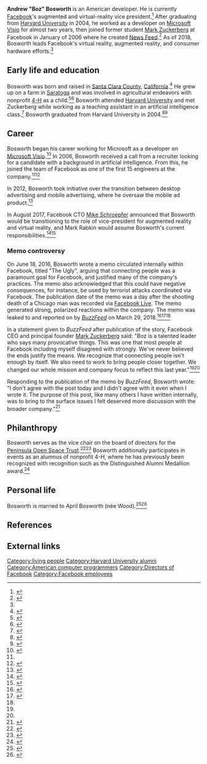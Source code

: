 '''Andrew "Boz" Bosworth''' is an American developer. He is currently [[Facebook]]'s augmented and virtual-reality vice president.<ref name=businessinsider-memo>{{cite web |title=Facebook wishes it could 'hit delete' on the notorious Andrew Bosworth memo justifying growth at all costs |url=https://www.businessinsider.com/facebook-wishes-it-could-hit-delete-on-andrew-bosworths-memo-2018-8 |website=businessinsider.com |accessdate=3 October 2018}}</ref> After graduating from [[Harvard University]] in 2004, he worked as a developer on [[Microsoft Visio]] for almost two years, then joined former student [[Mark Zuckerberg]] at Facebook in January of 2006 where he created [[News Feed]].<ref name="Andrew Bosworth">{{cite web |title=Andrew Bosworth |url=https://www.crunchbase.com/person/andrew-bosworth#section-overview |website=crunchbase.com |accessdate=3 October 2018}}</ref> As of 2018, Bosworth leads Facebook's virtual reality, augmented reality, and consumer hardware efforts.<ref name="Andrew Bosworth"/> 

== Early life and education ==
Bosworth was born and raised in [[Santa Clara County]], [[California]].<ref>{{cite web |title=Who Are You and Why Should I Care? |url=http://boz.com/about.html |website=boz.com |accessdate=3 October 2018}}</ref> He grew up on a farm in [[Saratoga, California|Saratoga]] and was involved in agricultural endeavors with nonprofit [[4-H]] as a child.<ref name="earlylife3">{{cite news |last1=Kavilanz |first1=Parija |title=Facebook's ad chief: Let's rethink STEM |url=https://money.cnn.com/2016/04/14/technology/facebook-andrew-bosworth-4h-stem/index.html |publisher=CNN Tech |date=April 14, 2016}}</ref><ref>{{cite news |title=National 4‑H Council Announces Group of Prominent Alumni to Help Grow 4‑H |url=https://4-h.org/media/national-4-h-council-announces-group-of-prominent-alumni-to-help-grow-4-h/ |publisher=4-H |date=March 21, 2017}}</ref> Bosworth attended [[Harvard University]] and met Zuckerberg while working as a teaching assistant in an artificial intelligence class.<ref name="earlylife1">{{cite news |last1=Guynn |first1=Jessica |title=Profile: Andrew Bosworth, Facebook social engineer |publisher=Los Angeles Times |date=July 31, 2011}}</ref> Bosworth graduated from Harvard University in 2004.<ref name="earlylife4">{{cite news |last1=Mattson |first1=Sophie |title=Alumnus Bosworth presents to Leadership students |url=https://www.saratogafalcon.org/content/alumnus-bosworth-presents-leadership-students |work=Falcon Online |publisher=Saratoga High School |date=December 9, 2011}}</ref><ref name="education">{{cite news |last1=Swift |first1=Mike |title=Mark Zuckerberg of Facebook: Focused from the beginning |url=https://www.mercurynews.com/2012/02/05/mark-zuckerberg-of-facebook-focused-from-the-beginning/ |publisher=The Mercury News |date=February 5, 2012}}</ref>

== Career ==
Bosworth began his career working for Microsoft as a developer on [[Microsoft Visio]].<ref name="earlylife2">{{cite news |last1=Cook |first1=John |title=After stints at Microsoft, Google and Salesforce, tech vet Adam Bosworth joins Amazon |url=https://www.geekwire.com/2016/stints-microsoft-google-salesforce-tech-vet-adam-bosworth-joins-amazon/ |publisher=GeekWire |date=August 4, 2016}}</ref> In 2006, Bosworth received a call from a recruiter looking for a candidate with a background in artificial intelligence. From this, he joined the team of Facebook as one of the first 15 engineers at the company.<ref name="earlylife1"/><ref name="earlylife5">{{cite news |title=Inside Facebook |url=http://fortune.com/2012/05/16/inside-facebook-2/ |publisher=Fortune |date=May 16, 2012}}</ref>

In 2012, Bosworth took initiative over the transition between desktop advertising and mobile advertising, where he oversaw the mobile ad product.<ref name="cnbc mobile">{{cite news |last1=Shinal |first1=Josh |title=Mark Zuckerberg turns to a key troubleshooter, Andrew Bosworth, for hardware success |url=https://www.cnbc.com/2017/10/19/mark-zuckerbergs-troubleshooter-andrew-bosworth-hardware-plans-oculus.html |publisher=CNBC |date=October 19, 2017}}</ref>

In August 2017, Facebook CTO [[Mike Schroepfer]] announced that Bosworth would be transitioning to the role of vice-president for augmented reality and virtual reality, and Mark Rabkin would assume Bosworth's current responsibilities.<ref>{{cite news|url = https://www.adweek.com/digital/facebook-andrew-bosworth-hardware/|title = One of Facebook’s Big Guns Is Shifting His Focus to Hardware. Andrew Bosworth will now lead the company’s consumer hardware efforts|last = Cohen|first = David|date = August 24, 2017|publisher = Adweek|accessdate = October 20, 2018}}</ref><ref>{{cite web|url = https://venturebeat.com/2017/08/23/facebook-brings-its-ar-vr-and-consumer-hardware-teams-closer-together/|title = Facebook brings its AR, VR, and consumer hardware teams closer together|last = Johnson|first = Khari|date = August 23, 2017|accessdate = October 20, 2018|publisher = VentureBeat}}</ref>

=== Memo controversy ===

On June 18, 2016, Bosworth wrote a memo circulated internally within Facebook, titled "The Ugly", arguing that connecting people was a paramount goal for Facebook, and justified many of the company's practices. The memo also acknowledged that this could have negative consequences, for instance, be used by terrorist attacks coordinated via Facebook. The publication date of the memo was a day after the shooting death of a Chicago man was recorded via [[Facebook Live]]. The memo generated strong, polarized reactions within the company. The memo was leaked to and reported on by ''[[BuzzFeed]]'' on March 29, 2018.<ref name=buzzfeed-memo>{{cite web|url= https://www.buzzfeednews.com/article/ryanmac/growth-at-any-cost-top-facebook-executive-defended-data|title = Top Facebook Executive Defended Data Collection In 2016 Memo — And Warned That Facebook Could Get People Killed. Facebook Vice President Andrew “Boz” Bosworth said that “questionable contact importing practices,” “subtle language that helps people stay searchable,” and other growth techniques are justified by the company’s connecting of people.|last = Mac|first = Ryan|last2 = Warzel|first2 = Charlie|last3 = Kantrowitz|first3 = Alex|date = March 29, 2018|accessdate = October 20, 2018}}</ref><ref name=wapo-memo>{{cite web|url = https://www.washingtonpost.com/news/the-switch/wp/2018/03/30/maybe-someone-dies-facebook-vp-justified-bullying-terrorism-as-costs-of-growth/?utm_term=.e35bc9613454|title = ‘Maybe someone dies’: Facebook VP justified bullying, terrorism as costs of network’s ‘growth’|last = Selk|first = Avi|date = March 30, 2018|accessdate = October 20, 2018|publisher = ''Washington Post''}}</ref><ref name=businessinsider-memo/>

In a statement given to ''BuzzFeed'' after publication of the story, Facebook CEO and principal founder [[Mark Zuckerberg]] said: "Boz is a talented leader who says many provocative things. This was one that most people at Facebook including myself disagreed with strongly. We've never believed the ends justify the means. We recognize that connecting people isn't enough by itself. We also need to work to bring people closer together. We changed our whole mission and company focus to reflect this last year."<ref name=buzzfeed-memo/><ref name=wapo-memo/>

Responding to the publication of the memo by ''BuzzFeed'', Bosworth wrote: "I don't agree with the post today and I didn't agree with it even when I wrote it. The purpose of this post, like many others I have written internally, was to bring to the surface issues I felt deserved more discussion with the broader company."<ref>{{Cite web|url = https://mashable.com/2018/03/29/facebook-andrew-bosworth-memo/|title = Facebook VP Andrew Bosworth frantically takes to Twitter following leaked memo|last = Morse|first = Jack|date = March 29, 2018|accessdate = October 20, 2018|publisher = Mashable}}</ref>

== Philanthropy ==
Bosworth serves as the vice chair on the board of directors for the [[Peninsula Open Space Trust]].<ref name="philanthropy">{{cite web |title=POST Staff & Board |url=https://openspacetrust.org/staff/ |website=Peninsula Open Space Trust}}</ref><ref name="philanthropy2">{{cite news |title=Facebook exec joins open space trust |url=https://www.almanacnews.com/news/2013/08/13/facebook-exec-joins-open-space-trust |publisher=The Almanac |date=August 13, 2013}}</ref> Bosworth additionally participates in events as an alumnus of nonprofit 4-H, where he has previously been recognized with recognition such as the  Distinguished Alumni Medallion award.<ref>{{cite news |title=Celebrating the life-changing impact of 4-H |url=https://www.dairybusiness.com/celebrating-the-life-changing-impact-of-4-h/ |publisher=Dairy Business |date=March 22, 2018}}</ref>

== Personal life ==
Bosworth is married to April Bosworth (née Wood).<ref name="personal">{{cite news |last1=Chandler |first1=Elizabeth Khuri |title=Edge of Tomorrow |url=https://magazinec.com/decor/edge-of-tomorrow |publisher=C Magazine}}</ref><ref name="personal2">{{cite news |last1=Christy |first1=Kelcy |title=April Wood & Andrew Bosworth |url=https://www.insideweddings.com/weddings/a-facebook-executives-rustic-elegant-northern-california-wedding/470/ |publisher=Inside Weddings}}</ref>

== References ==

{{Reflist}}

[[Category:living people]]
[[Category:Harvard University alumni]]
[[Category:American computer programmers]]
[[Category:Directors of Facebook]]
[[Category:Facebook employees]]

== External links ==

{{official website|boz.com}}
